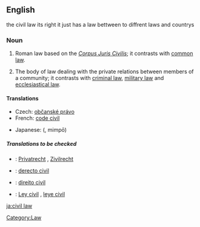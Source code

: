 {{wikipedia}}
==English==
the civil law its right it just has a law bettween to diffrent laws and countrys
===Noun===
{{en-noun|sg=[[civil]] [[law]]}}

# {{law}} Roman law based on the ''[[Corpus Juris Civilis]]''; it contrasts with [[common law]].
# {{law}} The body of law dealing with the private relations between members of a community; it contrasts with [[criminal law]], [[military law]] and [[ecclesiastical law]].

====Translations====
{{trans-top|body of law dealing with private relations}}
*Czech: [[občanské právo]] {{n}}
*French: [[code civil]] {{m}}
{{trans-mid}}
*Japanese: {{Jpan|[[民法]]}} ({{Jpan|[[みんぽう]]}}, mimpō)
{{trans-bottom}}

=====Translations to be checked=====
{{checktrans}}
*{{ttbc|German}}: [[Privatrecht]] {{n}}, [[Zivilrecht]] {{n}}
*{{ttbc|Interlingua}}: [[derecto civil]]
*{{ttbc|Portuguese}}: [[direito civil]] {{m}}
*{{ttbc|Spanish}}: [[Ley civil]] {{n}}, [[leye civil]] {{n}}

[[Category:Law]]

[[ja:civil law]]